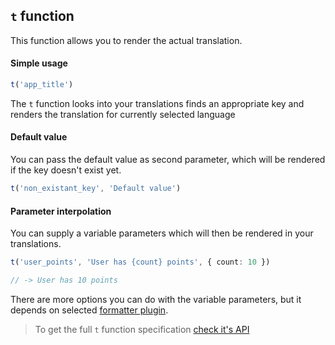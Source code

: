 ## `t` function

This function allows you to render the actual translation.

#### Simple usage

```ts
t('app_title')
```

The `t` function looks into your translations finds an appropriate key and renders the translation for currently selected language

#### Default value

You can pass the default value as second parameter, which will be rendered if the key doesn't exist yet.

```ts
t('non_existant_key', 'Default value')
```

#### Parameter interpolation

You can supply a variable parameters which will then be rendered in your translations.

```ts
t('user_points', 'User has {count} points', { count: 10 })

// -> User has 10 points
```

There are more options you can do with the variable parameters, but it depends on selected [formatter plugin](../formatting.mdx).

> To get the full `t` function specification [check it's API](../api/core_package/tolgee.mdx#t)

